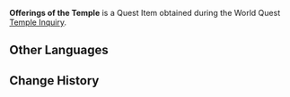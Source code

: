 {{Item Infobox
|id           = 100927
|image        = Item Offerings of the Temple.png
|type         = Quest Items
|description  = Offerings from the [[Evernight Temple]] that contain a fraction of [[Aberaku|Aberaku's]] remnant thoughts.
|source1      = [[Temple Inquiry]]
}}
'''Offerings of the Temple''' is a Quest Item obtained during the World Quest [[Temple Inquiry]].

==Other Languages==
{{Other Languages|default_hidden=1
|en      = Offerings of the Temple
|zhs     = 庙前的供奉
|zhs_rm  = Miào Qián de Gòngfèng
|zht     = 廟前的供奉
|zht_rm  = Miào Qián de Gòngfèng
<!-- |zh_tl   = Offering In Front of the Temple -->
|ja      = 廟前の供物
|ja_rm   = Byouzen no Kumotsu
|ko      = 사당 앞의 공양
|ko_rm   = Sadang Ap-ui Gongyang
|es      = Ofrenda del Templo de la Noche Infinita
|fr      = Offrande du temple
<!-- |fr_tl   = Offering of the Temple -->
|ru      = Подношение Храма
|th      = ของสักการะ Evernight Temple
|th_rm   = 
|vi      = Cống Phẩm Trước Đền
|de      = Opfergabe vor dem Tempel
|id      = Pemberian Temple
|pt      = Oferenda do Templo
}}

==Change History==
{{Change History|2.4}}